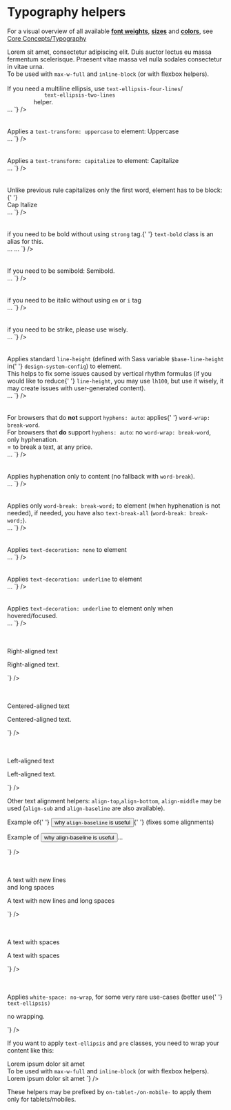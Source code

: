 

<Meta title={getTitle(__filename)} />

# Typography helpers

For a visual overview of all available **[font weights](?path=/docs/core-concepts-typography--font)**, **[sizes](?path=/docs/core-concepts-typography--text)** and **[colors](?path=/docs/core-concepts-typography--colors)**, see [Core Concepts/Typography](?path=/docs/core-concepts-typography--headings#normal-text)

<div class="flex flex-justify-space-between mb-8 on-mobile-flex-column">
    <div class="w-1/2 flex-align-self-center">
        <span class="text-ellipsis inline-block max-w-full">
            Lorem sit amet, consectetur adipiscing elit. Duis auctor lectus eu massa fermentum scelerisque. Praesent
            vitae massa vel nulla sodales consectetur in vitae urna.
        </span>
        <br />
        To be used with <code>max-w-full</code> and <code>inline-block</code> (or with flexbox helpers).
        <br />
        <br />
        If you need a multiline ellipsis, use <code>text-ellipsis-four-lines</code>/<code>
            text-ellipsis-two-lines
        </code> helper.
    </div>
    <div class="w-1/2">
        <Source
            language="html"
            light
            format
            code={`
<span className="text-ellipsis">…</span>
`}
        />
    </div>
</div>

<br />
<br />

<div class="flex flex-justify-space-between mb-8 on-mobile-flex-column">
    <div class="w-1/2 flex-align-self-center">
        Applies a <code>text-transform: uppercase</code> to element: <span class="text-uppercase">Uppercase</span>
    </div>
    <div class="w-1/2">
        <Source
            language="html"
            light
            format
            code={`
<span className="text-uppercase">…</span>
`}
        />
    </div>
</div>

<br />
<br />

<div class="flex flex-justify-space-between mb-8 on-mobile-flex-column">
    <div class="w-1/2 flex-align-self-center">
        Applies a <code>text-transform: capitalize</code> to element: <span class="text-capitalize">Capitalize</span>
    </div>
    <div class="w-1/2">
        <Source
            language="html"
            light
            format
            code={`
<span className="text-capitalize">…</span>
`}
        />
    </div>
</div>

<br />
<br />

<div class="flex flex-justify-space-between mb-8 on-mobile-flex-column">
    <div class="w-1/2 flex-align-self-center">
        Unlike previous rule capitalizes only the first word, element has to be block:{' '}
        <div class="text-capitalize-block">Cap Italize</div>
    </div>
    <div class="w-1/2">
        <Source
            language="html"
            light
            format
            code={`
<span className="text-capitalize-sentence">…</span>
`}
        />
    </div>
</div>

<br />
<br />

<div class="flex flex-justify-space-between mb-8 on-mobile-flex-column">
    <div class="w-1/2 flex-align-self-center">
        <span class="text-strong">if you need to be bold</span> without using <code>strong</code> tag.{' '}
        <code>text-bold</code> class is an alias for this.
    </div>
    <div class="w-1/2">
        <Source
            language="html"
            light
            format
            code={`
<span className="text-strong">…</span>
<span className="text-bold">…</span>
`}
        />
    </div>
</div>

<br />
<br />

<div class="flex flex-justify-space-between mb-8 on-mobile-flex-column">
  <div class="w-1/2 flex-align-self-center">
      If you need to be semibold: <span class="text-semibold">Semibold</span>.
  </div>
  <div class="w-1/2">
<Source
  language='html'
  light
  format
  code={`
<span className="text-semibold">…</span>
`}
/>

  </div>
</div>

<br />
<br />

<div class="flex flex-justify-space-between mb-8 on-mobile-flex-column">
    <div class="w-1/2 flex-align-self-center">
        <span class="text-italic">if you need to be italic</span> without using <code>em</code> or <code>i</code> tag
    </div>
    <div class="w-1/2">
        <Source
            language="html"
            light
            format
            code={`
<span className="text-italic">…</span>
`}
        />
    </div>
</div>

<br />
<br />

<div class="flex flex-justify-space-between mb-8 on-mobile-flex-column">
    <div class="w-1/2 flex-align-self-center">
        <span class="text-strike">if you need to be strike</span>, please use wisely.
    </div>
    <div class="w-1/2">
        <Source
            language="html"
            light
            format
            code={`
<span className="text-strike">…</span>
`}
        />
    </div>
</div>

<br />
<br />

<div class="flex flex-justify-space-between mb-8 on-mobile-flex-column">
    <div class="w-1/2 flex-align-self-center">
        Applies standard <code>line-height</code> (defined with Sass variable <code>$base-line-height</code> in{' '}
        <code>design-system-config</code>) to element.
        <br />
        This helps to fix some issues caused by vertical rhythm formulas (if you would like to reduce{' '}
        <code>line-height</code>, you may use <code>lh100</code>, but use it wisely, it may create issues with
        user-generated content).
    </div>
    <div class="w-1/2">
        <Source
            language="html"
            light
            format
            code={`
<span className="lh-rg">…</span>
`}
        />
    </div>
</div>

<br />
<br />

<div class="flex flex-justify-space-between mb-8 on-mobile-flex-column">
    <div class="w-1/2 flex-align-self-center">
        For browsers that do <strong>not</strong> support <code>hyphens: auto</code>: applies{' '}
        <code>word-wrap: break-word</code>.<br />
        For browsers that <strong>do</strong> support <code>hyphens: auto</code>: no <code>word-wrap: break-word</code>,
        only hyphenation.
        <br />= to break a text, at any price.
    </div>
    <div class="w-1/2">
        <Source
            language="html"
            light
            format
            code={`
<span className="text-cut">…</span>
`}
        />
    </div>
</div>

<br />
<br />

<div class="flex flex-justify-space-between mb-8 on-mobile-flex-column">
    <div class="w-1/2 flex-align-self-center">
        Applies hyphenation only to content (no fallback with <code>word-break</code>).
    </div>
    <div class="w-1/2">
        <Source
            language="html"
            light
            format
            code={`
<span className="text-hyphens">…</span>
`}
        />
    </div>
</div>

<br />
<br />

<div class="flex flex-justify-space-between mb-8 on-mobile-flex-column">
    <div class="w-1/2 flex-align-self-center">
        Applies only <code>word-break: break-word;</code> to element (when hyphenation is not needed), if needed, you
        have also <code>text-break-all</code> (<code>word-break: break-word;</code>).
    </div>
    <div class="w-1/2">
        <Source
            language="html"
            light
            format
            code={`
<span className="text-break">…</span>
`}
        />
    </div>
</div>

<br />
<br />

<div class="flex flex-justify-space-between mb-8 on-mobile-flex-column">
    <div class="w-1/2 flex-align-self-center">
        Applies <code>text-decoration: none</code> to element
    </div>
    <div class="w-1/2">
        <Source
            language="html"
            light
            format
            code={`
<span className="text-no-decoration">…</span>
`}
        />
    </div>
</div>

<br />
<br />

<div class="flex flex-justify-space-between mb-8 on-mobile-flex-column">
    <div class="w-1/2 flex-align-self-center">
        Applies <code>text-decoration: underline</code> to element
    </div>
    <div class="w-1/2">
        <Source
            language="html"
            light
            format
            code={`
<span className="text-underline">…</span>
`}
        />
    </div>
</div>

<br />
<br />

<div class="flex flex-justify-space-between mb-8 on-mobile-flex-column">
    <div class="w-1/2 flex-align-self-center">
        Applies <code>text-decoration: underline</code> to element only when hovered/focused.
    </div>
    <div class="w-1/2">
        <Source
            language="html"
            light
            format
            code={`
<span className="hover:text-underline">…</span>
`}
        />
    </div>
</div>

<br />
<br />

<div class="flex flex-justify-space-between mb-8 on-mobile-flex-column">
    <div class="w-1/2 flex-align-self-center">
        <p class="text-right">Right-aligned text</p>
    </div>
    <div class="w-1/2">
        <Source
            language="html"
            light
            format
            code={`
<p className="text-right">Right-aligned text.</p>
`}
        />
    </div>
</div>

<br />
<br />

<div class="flex flex-justify-space-between mb-8 on-mobile-flex-column">
    <div class="w-1/2 flex-align-self-center">
        <p class="text-center">Centered-aligned text</p>
    </div>
    <div class="w-1/2">
        <Source
            language="html"
            light
            format
            code={`
<p className="text-center">Centered-aligned text.</p>
`}
        />
    </div>
</div>

<br />
<br />

<div class="flex flex-justify-space-between mb-8 on-mobile-flex-column">
    <div class="w-1/2 flex-align-self-center">
        <p class="text-left">Left-aligned text</p>
    </div>
    <div class="w-1/2">
        <Source
            language="html"
            light
            format
            code={`
<p className="text-left">Left-aligned text.</p>
`}
        />
    </div>
</div>

Other text alignment helpers: <code>align-top</code>,<code>align-bottom</code>, <code>align-middle</code> may be used (<code>align-sub</code> and <code>align-baseline</code> are also available).

<div class="flex flex-justify-space-between mb-8 on-mobile-flex-column">
    <div class="w-1/2 flex-align-self-center">
        <p class="text-left">
            Example of{' '}
            <button type="button" class="link align-baseline">
                why <code>align-baseline</code> is useful
            </button>{' '}
            (fixes some alignments)
        </p>
    </div>
    <div class="w-1/2">
        <Source
            language="html"
            light
            format
            code={`
<p>Example of
  <button className="link align-baseline">
  why align-baseline is useful
  </button>…</p>
`}
        />
    </div>
</div>

<br />
<br />

<div class="flex flex-justify-space-between mb-8 on-mobile-flex-column">
    <div class="w-1/2 flex-align-self-center">
        <p class="text-pre-wrap">
            A text with new lines
            <br />
            and long spaces
        </p>
    </div>
    <div class="w-1/2">
        <Source
            language="html"
            light
            format
            code={`
<p className="text-pre-wrap">A text with new lines
and long      spaces</p>
`}
        />
    </div>
</div>

<br />
<br />

<div class="flex flex-justify-space-between mb-8 on-mobile-flex-column">
    <div class="w-1/2 flex-align-self-center">
        <p class="text-pre">A text with spaces</p>
    </div>
    <div class="w-1/2">
        <Source
            language="html"
            light
            format
            code={`
<p className="text-pre">A text with  spaces</p>
`}
        />
    </div>
</div>

<br />
<br />

<div class="flex flex-justify-space-between mb-8 on-mobile-flex-column">
    <div class="w-1/2 flex-align-self-center">
        <p class="text-left">
            Applies <code>white-space: no-wrap</code>, for some very rare use-cases (better use{' '}
            <code>text-ellipsis)</code>
        </p>
    </div>
    <div class="w-1/2">
        <Source
            language="html"
            light
            format
            code={`
<p className="text-no-wrap">no wrapping.</p>
`}
        />
    </div>
</div>

If you want to apply <code>text-ellipsis</code> and <code>pre</code> classes, you need to wrap your content like this:

<div class="flex flex-justify-space-between mb-8 on-mobile-flex-column">
  <div class="w-1/2 flex-align-self-center">
    <span class="text-ellipsis inline-block max-w-1/3" ><span class="text-pre">Lorem    ipsum dolor sit amet</span></span><br />
    To be used with <code>max-w-full</code> and <code>inline-block</code> (or with flexbox helpers).
  </div>
  <div class="w-1/2">
<Source
  language='html'
  light
  format
  code={`
<span className="text-ellipsis">
  <span className="text-pre">
  Lorem    ipsum dolor sit amet
  </span>
  </span>
`}
/>

  </div>
</div>

These helpers may be prefixed by <code>on-tablet-/on-mobile-</code> to apply them only for tablets/mobiles.
